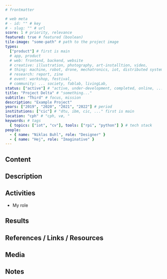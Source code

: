 ```yaml
---
# frontmatter

# web meta
# - id: "" # key
# - slug: "" # url
score: 1 # priority, relevance
featured: true # featured (boolean)
tile-image: "some-path" # path to the project image
types:
  ["product"] # first is main
  # app, product
  # web: frontend, backend, website
  # creative: illustration, photography, art-installtion, video,
  # thing: machine, robot, drone, mechatronics, iot, distributed system, maker
  # research: report, zine
  # event: workshop, festival,
  # community: ... society, fablab, livingLab,
status: ["active"] # "active, under-development, completed, online, ..."
title: "Project Delta" # "something..."
subtitle: "Third" # focus, mission
description: "Example Project"
years: ["2019", "2020", "2021", "2022"] # period
institutions: ["cic"] # "dtu, ibm, cic, ..." first is main
location: "cph" # "cph, vø, "
keywords: # tags
  { topics: ["iot", "cv"], tools: ["rpi", "python"] } # tech stack
people:
  - { name: "Niklas Buhl", role: "Designer" }
  - { name: "Hej", role: "Imaginative" }
---
```


<!-- # Title -->

## Content

## Description

## Activities

- My role

## Results

<!-- Mentionable -->

## References / Links / Resources

## Media

## Notes

<!-- Tags -->

<!-- ## Tools -->
<!-- ## Topics -->
<!-- ## Types -->
